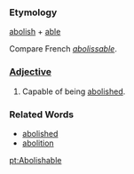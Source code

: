===Etymology===
[[abolish]] + [[able]]

Compare French ''[[abolissable]]''.

===[[Adjective]]===
#Capable of being [[abolished]].
===Related Words===
* [[abolished]]
* [[abolition]]

[[pt:Abolishable]]